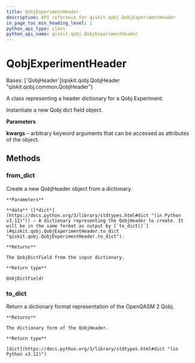 ```yaml
---
title: QobjExperimentHeader
description: API reference for qiskit.qobj.QobjExperimentHeader
in_page_toc_min_heading_level: 1
python_api_type: class
python_api_name: qiskit.qobj.QobjExperimentHeader
---
```


# QobjExperimentHeader

<Class id="qiskit.qobj.QobjExperimentHeader" isDedicatedPage={true} github="https://github.com/Qiskit/qiskit/tree/main/qiskit/qobj/common.py#L68-L71" signature="qiskit.qobj.QobjExperimentHeader(**kwargs)" modifiers="class">
  Bases: [`QobjHeader`](qiskit.qobj.QobjHeader "qiskit.qobj.common.QobjHeader")

  A class representing a header dictionary for a Qobj Experiment.

  Instantiate a new Qobj dict field object.

  **Parameters**

  **kwargs** – arbitrary keyword arguments that can be accessed as attributes of the object.

  ## Methods

  ### from\_dict

  <Function id="qiskit.qobj.QobjExperimentHeader.from_dict" github="https://github.com/Qiskit/qiskit/tree/main/qiskit/qobj/common.py#L41-L53" signature="from_dict(data)" modifiers="classmethod">
    Create a new QobjHeader object from a dictionary.

    **Parameters**

    **data** ([*dict*](https://docs.python.org/3/library/stdtypes.html#dict "(in Python v3.12)")) – A dictionary representing the QobjHeader to create. It will be in the same format as output by [`to_dict()`](#qiskit.qobj.QobjExperimentHeader.to_dict "qiskit.qobj.QobjExperimentHeader.to_dict").

    **Returns**

    The QobjDictField from the input dictionary.

    **Return type**

    QobjDictFieldr
  </Function>

  ### to\_dict

  <Function id="qiskit.qobj.QobjExperimentHeader.to_dict" github="https://github.com/Qiskit/qiskit/tree/main/qiskit/qobj/common.py#L33-L39" signature="to_dict()">
    Return a dictionary format representation of the OpenQASM 2 Qobj.

    **Returns**

    The dictionary form of the QobjHeader.

    **Return type**

    [dict](https://docs.python.org/3/library/stdtypes.html#dict "(in Python v3.12)")
  </Function>
</Class>

